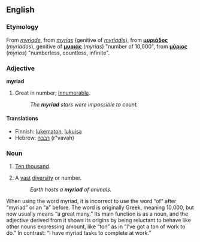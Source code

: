 {{wikipedia}}
==English==

===Etymology===
From {{MF.}} ''[[myriade]]'', from {{LL.}} ''[[myrias]]'' (genitive of ''[[myriadis]]''), from {{AGr.}} '''[[μυριάδος]]''' (''myriados''), genitive of '''[[μυριάς]]''' (''myrias'') "number of 10,000", from '''[[μύριος]]''' (''myrios'') "numberless, countless, infinite".

===Adjective===
'''myriad'''

# Great in number; [[innumerable]].
#: ''The '''myriad''' stars were impossible to count.''

====Translations====
*Finnish: [[lukematon]], [[lukuisa]]
*Hebrew: [[רבבה]] (r"vavah) {{f}}

===Noun===
{{en-noun}}

# {{archaic}} [[ten thousand|Ten thousand]].
# A [[vast]] [[diversity]] or number.
#: ''Earth hosts a '''myriad''' of animals.''

When using the word myriad, it is incorrect to use the word “of” after “myriad” or an “a” before.  The word is originally Greek, meaning 10,000, but now usually means “a great many.” Its main function is as a noun, and the adjective derived from it shows its origins by being reluctant to behave like other nouns expressing amount, like “ton” as in “I’ve got a ton of work to do.” In contrast: “I have myriad tasks to complete at work.”